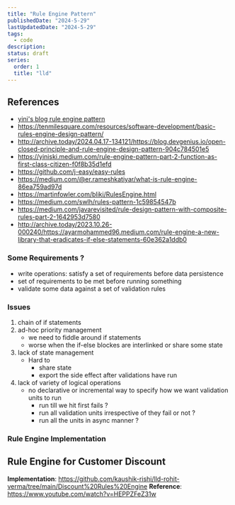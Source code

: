 ```yaml
---
title: "Rule Engine Pattern"
publishedDate: "2024-5-29"
lastUpdatedDate: "2024-5-29"
tags:
  - code
description: 
status: draft
series:
  order: 1
  title: "lld"
---
```


## References
- [yini's blog rule engine pattern](https://enrose.github.io/c-sharp/rule-engine/rule-engine-pattern)
- https://tenmilesquare.com/resources/software-development/basic-rules-engine-design-pattern/
- http://archive.today/2024.04.17-134121/https://blog.devgenius.io/open-closed-principle-and-rule-engine-design-pattern-904c784501e5
- https://yiniski.medium.com/rule-engine-pattern-part-2-function-as-first-class-citizen-f0f8b35d1efd
- https://github.com/j-easy/easy-rules
- https://medium.com/@er.rameshkatiyar/what-is-rule-engine-86ea759ad97d
- https://martinfowler.com/bliki/RulesEngine.html
- https://medium.com/swlh/rules-pattern-1c59854547b
- https://medium.com/javarevisited/rule-design-pattern-with-composite-rules-part-2-1642953d7580
- http://archive.today/2023.10.26-000240/https://ayarmohammed96.medium.com/rule-engine-a-new-library-that-eradicates-if-else-statements-60e362a1ddb0


### Some Requirements ?
- write operations: satisfy a set of requirements before data persistence
- set of requirements to be met before running something
- validate some data against a set of validation rules

### Issues
1. chain of if statements
2. ad-hoc priority management
    - we need to fiddle around if statements
    - worse when the if-else blockes are interlinked or share some state
3. lack of state management
    -  Hard to
       -  share state
       -  export the side effect after validations have run
4. lack of variety of logical operations
    - no declarative or incremental way to specify how we want validation units to run
      - run till we hit first fails ?
      - run all validation units irrespective of they fail or not ?
      - run all the units in async manner ?

### Rule Engine Implementation


## Rule Engine for Customer Discount
**Implementation**: https://github.com/kaushik-rishi/lld-rohit-verma/tree/main/Discount%20Rules%20Engine
**Reference**: https://www.youtube.com/watch?v=HEPPZFeZ31w
